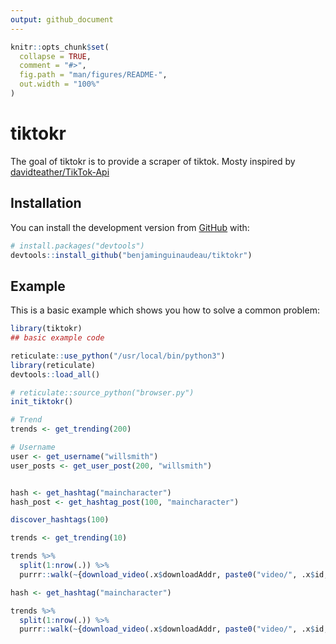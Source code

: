 ```yaml
---
output: github_document
---
```


<!-- README.md is generated from README.Rmd. Please edit that file -->

```r
knitr::opts_chunk$set(
  collapse = TRUE,
  comment = "#>",
  fig.path = "man/figures/README-",
  out.width = "100%"
)
```

# tiktokr

<!-- badges: start -->
<!-- badges: end -->

The goal of tiktokr is to provide a scraper of tiktok. Mosty inspired by [davidteather/TikTok-Api](https://github.com/davidteather/TikTok-Api)

## Installation

You can install the development version from [GitHub](https://github.com/) with:

``` r
# install.packages("devtools")
devtools::install_github("benjaminguinaudeau/tiktokr")
```
## Example

This is a basic example which shows you how to solve a common problem:

```r
library(tiktokr)
## basic example code
```


```r
reticulate::use_python("/usr/local/bin/python3")
library(reticulate)
devtools::load_all()

# reticulate::source_python("browser.py")
init_tiktokr()

```


```r

# Trend
trends <- get_trending(200)

# Username
user <- get_username("willsmith")
user_posts <- get_user_post(200, "willsmith")


hash <- get_hashtag("maincharacter")
hash_post <- get_hashtag_post(100, "maincharacter")

discover_hashtags(100)

```

```r
trends <- get_trending(10)

trends %>%
  split(1:nrow(.)) %>% 
  purrr::walk(~{download_video(.x$downloadAddr, paste0("video/", .x$id, ".mp4"))})

```

```r

hash <- get_hashtag("maincharacter")

trends %>%
  split(1:nrow(.)) %>% 
  purrr::walk(~{download_video(.x$downloadAddr, paste0("video/", .x$id, ".mp4"))})

```


